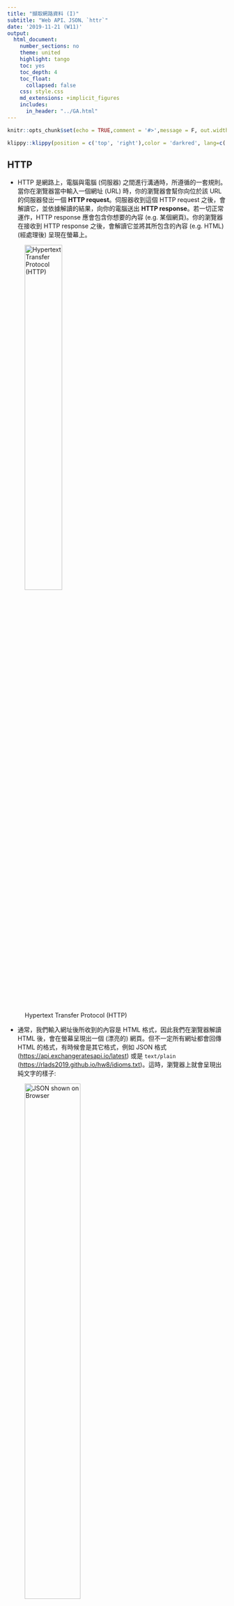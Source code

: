 ```yaml
---
title: "擷取網路資料 (I)"
subtitle: "Web API、JSON、`httr`"
date: '2019-11-21 (W11)'
output:
  html_document:
    number_sections: no
    theme: united
    highlight: tango
    toc: yes
    toc_depth: 4
    toc_float:
      collapsed: false
    css: style.css
    md_extensions: +implicit_figures
    includes:
      in_header: "../GA.html"
---
```


```r
knitr::opts_chunk$set(echo = TRUE,comment = '#>',message = F, out.width = '70%', fig.align='center')
```

```r
klippy::klippy(position = c('top', 'right'),color = 'darkred', lang=c('r', 'txt'))
```


## HTTP

- HTTP 是網路上，電腦與電腦 (伺服器) 之間進行溝通時，所遵循的一套規則。當你在瀏覽器當中輸入一個網址 (URL) 時，你的瀏覽器會幫你向位於該 URL 的伺服器發出一個 **HTTP request**。伺服器收到這個 HTTP request 之後，會解讀它，並依據解讀的結果，向你的電腦送出 **HTTP response**。若一切正常運作，HTTP response 應會包含你想要的內容 (e.g. 某個網頁)。你的瀏覽器在接收到 HTTP response 之後，會解讀它並將其所包含的內容 (e.g. HTML) (經處理後) 呈現在螢幕上。
    
![Hypertext Transfer Protocol (HTTP)](HTTP.png){.half style='width:45%'}

- 通常，我們輸入網址後所收到的內容是 HTML 格式，因此我們在瀏覽器解讀 HTML 後，會在螢幕呈現出一個 (漂亮的) 網頁。但不一定所有網址都會回傳 HTML 的格式，有時候會是其它格式，例如 JSON 格式 (<https://api.exchangeratesapi.io/latest>) 或是 `text/plain` (<https://rlads2019.github.io/hw8/idioms.txt>)。這時，瀏覽器上就會呈現出純文字的樣子:

![JSON shown on Browser](json_on_browser.png){.half style='width:55%'}


- 伺服器回傳 JSON 格式不是為了 (直接) 給人看的，而是為了**方便程式與電腦處理**。換言之，位在這個 URL 的伺服器希望使用者**透過程式與自己互動**，因此它不提供一個漂亮的界面 (i.e. 網頁)，而是提供一個 [Web API](https://en.wikipedia.org/wiki/Web_API)，讓使用者可以透過程式語言直接取得乾淨、結構化的資料。


## URL 結構 {#url-structure}

- Web API 的設計常是透過讓使用者在 URL 加上一些訊息 (query string)，藉此得知使用者想取得哪些資料。
    - 例如，[Foreign exchange rates API](https://exchangeratesapi.io) 透過使用者在 URL 之後加上的 `start_at=<date>` 以及 `end_at=<date>`，判斷回傳的資料所需包含的時間範圍: `https://api.exchangeratesapi.io/history?start_at=2018-01-01&end_at=2018-09-01`

- URL 當中的 query string 具有一些特殊的結構。query string 讓使用者可以提供一或多個 key-value pairs (需看 API 說明文件)。例如，上方例子中的 `start_at` 與 `end_at` 即為 key-value pairs 中的 key，在 key 與 value 之間則用 `=` 分隔。詳見下圖的 URL 結構。

![URL 結構](url_structure.png){.half}


## `httr`

![](http_with_r.png){.half style='width:45%'}

- 我們通常是透過瀏覽器與網路上的其它電腦 (伺服器) 互動 (i.e. 透過瀏覽器發出/接收 HTTP request/response)。但我們也可以透過 R 做到這件事 --- 套件 `httr` 即提供一些函數方便在 R 裡面處理 HTTP request/response。

- 下方，我們使用 `httr::GET()` 向 `https://api.exchangeratesapi.io/history?start_at=2018-01-01&end_at=2019-02-01` 發出 HTTP request，以取得 `2018-01-01` 至 `2019-02-01` 之間的匯率資料:

    ```r
    library(httr)
    
    req <- GET('https://api.exchangeratesapi.io/',
               path = 'history',
               query = list(start_at = "2018-01-01",
                            end_at = "2019-02-01"))
    ```
    
    - 雖然我們可以將**整個 URL** 以字串的形式寫在 `httr::GET()` 的第一個 argument，但我們通常會將 URL 拆開成 **base URL**, **path** 以及 **query string** 這三個部份 (見上 [URL 結構](#url-structure))，再透過 `httr::GET()` 所提供的一些 argument 組出完整的 URL[^separate-url]:
      ![](url_example.png)
      
      - `url` (first arg.): URL 中的 base URL，即上圖綠色部份 `https://api.exchangeratesapi.io/`
      - `path`: URL 中的 path，即上圖紫色部份 `history`
      - `query`: URL 中的 query string。在 `httr::GET()` 中，query 是以 `list` 的資料結構提供。上方的 URL 因為有兩個 key-value pairs，所以 `query` 這個 argument 也由兩個元素 (皆有 name) 組成。
    

- `httr::GET()` 會將 HTTP request 以及接收到的 HTTP response 轉換成 R 的物件。例如，`req[["url"]]` 可以取得 HTTP request 目的地 URL，`req[["status_code"]]` 則可以看到 [request 是否成功](https://developer.mozilla.org/en-US/docs/Web/HTTP/Status) (2** 代表 request 成功，4** 代表失敗)：

    ```r
    req[["url"]]
    req[["status_code"]]
    ```

- 若要取得 HTTP response 的內容，可使用 `httr::content()`。若 response 的內容格式是 JSON，XML 或 HTML，`httr::content()` 會自動將其轉換成 R 的物件，若不想自動進行這件事，可加入 `as = "text"` 這個 argument：
    ```r
    content(req)
    cat(content(req, as = "text"))
    ```


[^separate-url]: 有時候，我們會需要系統性改變 URL 的某部份 (e.g., 想取得**每年** 1/1 至 2/1 的資料) 以取得所需資料。這時，若不使用 `httr::GET()` 所提供的 `path` 與 `query` 等 argument，就需自己另外以 `paste0()` 等函數製造 URL。這會造成程式變得比較龐大且複雜。


#### HTTP request methods

HTTP request 有許多不同的「種類」，稱為 [request methods](https://developer.mozilla.org/en-US/docs/Web/HTTP/Methods)。最常見的一種即是 `GET method`，例如在網頁輸入 URL 或是剛剛使用的 `httr::GET()`， 都是在向伺服器發出 `GET` request。`GET` request 的目的是向伺服器**取得**資料。另一種常見的 request method 是 `POST`。`POST` request 的目的是向伺服器**提交**資料，常見的例子是「帳號登入」與「填寫表單」。關於 HTTP request methods 可見 <https://developer.mozilla.org/en-US/docs/Web/HTTP/Methods>。


## JSON

- JSON 是一種純文字格式，跟 `.csv` 一樣是用來記錄結構化資訊的一種格式。但 JSON 可以記錄結構複雜許多的資料，因為它可以具有階層 (巢狀) 結構。

- JSON 所記錄的資料，結構上與 R 的 list 非常接近。下圖左邊的 R 程式碼所建立出的 list，其所表徵的資料結構等價於右方的 JSON:
    ![](json_v_list.png)
    - 在 R 裡面，可以使用 `jsonlite` 套件協助處理 JSON。例如，`jsonlite::fromJSON()` 可將符合 JSON 格式的字串轉換成 R 的 list (反之，使用 `jsonlite::toJSON()`):
      ```r
      json_str1 = '{
        "name":"美髮",
        "subscriptionCount":1838,
        "subscribed":false,
        "topics":["剪髮","染髮","洗髮"],
        "postThumbnail":{
          "size":null
        }
      }'
      
      jsonlite::fromJSON(json_str1, simplifyVector = F)
      ```
    

#### Format

- 通常，JSON 格式是以 `{` 開頭，以 `}` 結尾 (有時是 `[` 與 `]`)。在 `{` 與 `}` 之間，是由一個個 `key:value` pair 所組成，每個 key-value pair 之間以 `,` 分隔。key 的形式一定是字串，而 value 可為：
    - 字串、數值、布林值、`null`
    - 或是一個以 `{}` 包裹的 key-value pairs (i.e., 可具有巢狀結構)

- 在 JSON 格式裡，`{}` 之內的 key-value pair 並無次序關係。若需要表徵先後次序，需使用 array: `[]`。在 `[]` 中，可以放入任意數量以及各個類別的資料 (彼此以 `,` 分隔)，例如：

    ```json
    {
      "id":"rlads2019",
      "array1":[1.1,"a string",false],
      "array2":[2,{"id":1234},null]
    }
    ```
